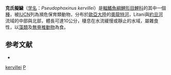{{Speciesbox
| name = 克氏擬鱥
| status = EN
| status_system = IUCN3.1
| genus = Pseudophoxinus
| species = kervillei
| authority = [[Pellegrin|Pellegrin]], 1911
| synonyms = *''Pararhodeus kervillei''<br /><small>Pellegrin, 1911</small> 
*''Phoxinellus kervillei''<br /><small>Pellegrin, 1911</small>
*''Phoxinellus rutiloides''<br /><small>Tortonese, 1939</small>
*''Phoxinellus zeregi kervillei''<br /><small>Pellegrin, 1911</small>
}}
'''克氏擬鱥'''（[[学名|学名]]：''Pseudophoxinus kervillei''）是[[輻鰭魚綱|輻鰭魚綱]][[鯉形目|鯉形目]][[鯉科|鯉科]]的其中一個[[種|種]]，被[[IUCN|IUCN]]列為瀕危保育類動物，分布於[[歐亞大陸|歐亞大陸]]的[[奧龍特河|奧龍特河]]，Litani與[[約旦河|約旦河]]流域的中部與北部，體長可達10公分，棲息在水流緩慢或靜止的水域，屬雜食性，以[[藻類|藻類]]及[[無脊椎動物|無脊椎動物]]為食。

==参考文献==
*{{FishBase_species|genus=Pseudophoxinus|species=kervillei |year=2011|month=12}}
{{Taxonbar|from=Q3232033}}

[[Category:擬鱥屬|kervillei]]
[[Category:1911年描述的魚類|P]]